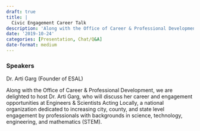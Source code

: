 ```yaml
---
draft: true 
title: |
  Civic Engagement Career Talk
description: 'Along with the Office of Career & Professional Development, we are delighted to host Dr. Arti Garg, who will discuss her career and engagement opportunities at Engineers & Scientists Acting Locally, a national organization dedicated to increasing city, county, and state level engagement by professionals with backgrounds in science, technology, engineering, and mathematics (STEM).'
date: '2019-10-24'
categories: [Presentation, Chat/Q&A]
date-format: medium 
---
```



### Speakers  
Dr. Arti Garg (Founder of ESAL)

Along with the Office of Career & Professional Development, we are delighted to host Dr. Arti Garg, who will discuss her career and engagement opportunities at Engineers & Scientists Acting Locally, a national organization dedicated to increasing city, county, and state level engagement by professionals with backgrounds in science, technology, engineering, and mathematics (STEM).


